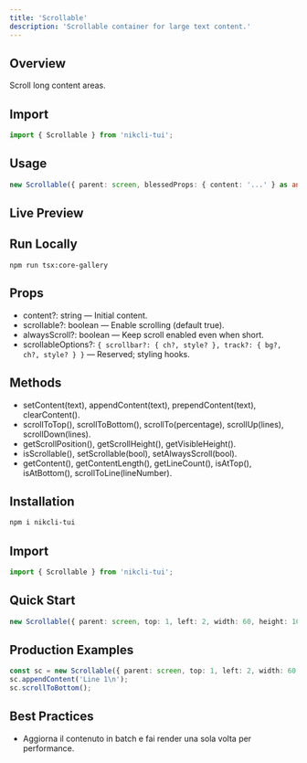 ```yaml
---
title: 'Scrollable'
description: 'Scrollable container for large text content.'
---
```


## Overview

Scroll long content areas.

## Import

```ts
import { Scrollable } from 'nikcli-tui';
```

## Usage

```ts
new Scrollable({ parent: screen, blessedProps: { content: '...' } as any });
```

## Live Preview

<Snippet file="previews/scrollable.mdx" />

## Run Locally

`npm run tsx:core-gallery`

## Props

- content?: string — Initial content.
- scrollable?: boolean — Enable scrolling (default true).
- alwaysScroll?: boolean — Keep scroll enabled even when short.
- scrollableOptions?: `{ scrollbar?: { ch?, style? }, track?: { bg?, ch?, style? } }` — Reserved; styling hooks.

## Methods

- setContent(text), appendContent(text), prependContent(text), clearContent().
- scrollToTop(), scrollToBottom(), scrollTo(percentage), scrollUp(lines), scrollDown(lines).
- getScrollPosition(), getScrollHeight(), getVisibleHeight().
- isScrollable(), setScrollable(bool), setAlwaysScroll(bool).
- getContent(), getContentLength(), getLineCount(), isAtTop(), isAtBottom(), scrollToLine(lineNumber).

## Installation

```bash
npm i nikcli-tui
```

## Import

```ts
import { Scrollable } from 'nikcli-tui';
```

## Quick Start

```ts
new Scrollable({ parent: screen, top: 1, left: 2, width: 60, height: 10, content: 'Long text...\n...more' });
```

## Production Examples

<CodeGroup>

```typescript
const sc = new Scrollable({ parent: screen, top: 1, left: 2, width: 60, height: 10 });
sc.appendContent('Line 1\n');
sc.scrollToBottom();
```

</CodeGroup>

## Best Practices

- Aggiorna il contenuto in batch e fai render una sola volta per performance.
